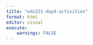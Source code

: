 ```yaml
---
title: "eds221-day4-activities"
format: html
editor: visual
execute:
    warnings: FALSE
---
```


## 
